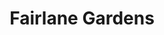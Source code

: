---
title: Fairlane Gardens
image: ../images/fairlane-gardens.png
featured: false
tags:
    - garden
description: Family-owned and operated Garden & Landscape Supply Store.
link: https://www.flgardens.com/
instagram: https://www.instagram.com/fairlanegardens/
phone: tel:313-581-7906
apple: https://maps.apple.com/?address=4876+Greenfield+Rd%2C+Dearborn%2C+MI+48126%2C+United+States&auid=4369145807924469627&ll=42.3216639%2C-83.1950641&lsp=9902&q=Fairlane+Gardens
google: https://maps.app.goo.gl/4GwVwNwpHxwWgHiZA
hours:
    sunday: 10am - 3pm
    monday: 8am - 6pm
    tuesday: 8am - 6pm
    wednesday: 8am - 6pm
    thursday: 8am - 6pm
    friday: 8am - 6pm
    saturday: 8am - 6pm
---